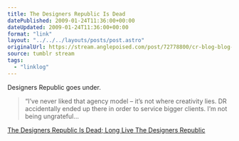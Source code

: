```yaml
---
title: The Designers Republic Is Dead
datePublished: 2009-01-24T11:36:00+00:00
dateUpdated: 2009-01-24T11:36:00+00:00
format: "link"
layout: "../../../layouts/posts/post.astro"
originalUrl: https://stream.anglepoised.com/post/72778800/cr-blog-blog-archive-the-designers-republic-is
source: tumblr stream
tags:
  - "linklog"
---
```


Designers Republic goes under.

> &ldquo;I&rsquo;ve never liked that agency model &#8211; it&rsquo;s not where creativity lies. DR accidentally ended up there in order to service bigger clients. I&rsquo;m not being ungrateful&hellip;

[The Designers Republic Is Dead; Long Live The Designers Republic][1]

[1]: http://www.creativereview.co.uk/crblog/the-designers-republic-is-dead-long-live-the-designers-republic/

